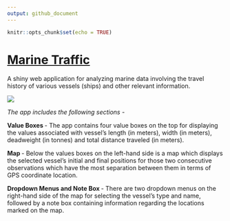 ```yaml
---
output: github_document
---
```


```r
knitr::opts_chunk$set(echo = TRUE)
```

# [Marine Traffic](https://aidigvijay.shinyapps.io/Marine_Traffic/)

A shiny web application for analyzing marine data involving the travel history of various vessels (ships) and other relevant information.

<img src="figures/App.png" align="center" />

<i> The app includes the following sections - </i>

<b> Value Boxes </b> - The app contains four value boxes on the top for displaying the values associated with vessel's length (in meters), width (in meters), deadweight (in tonnes) and total distance traveled (in meters).

<b> Map </b> - Below the values boxes on the left-hand side is a map which displays the selected vessel's initial and final positions for those two consecutive observations which have the most separation between them in terms of GPS coordinate location.

<b> Dropdown Menus and Note Box </b> - There are two dropdown menus on the right-hand side of the map for selecting the vessel's type and name, followed by a note box containing information regarding the locations marked on the map.